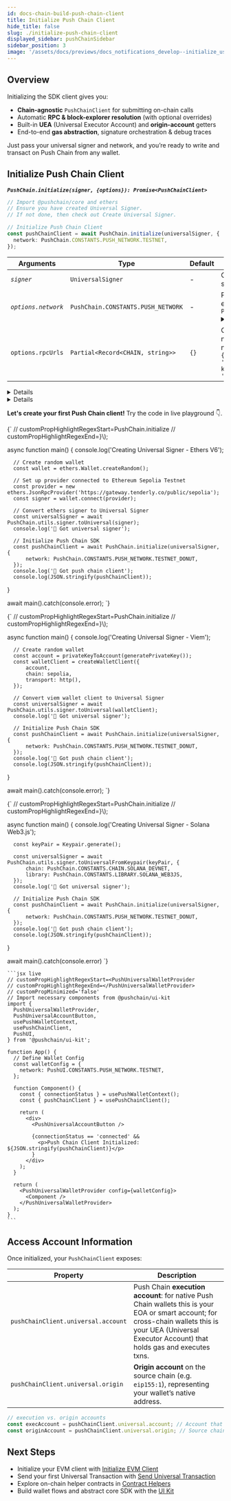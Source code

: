 ```yaml
---
id: docs-chain-build-push-chain-client
title: Initialize Push Chain Client
hide_title: false
slug: ./initialize-push-chain-client
displayed_sidebar: pushChainSidebar
sidebar_position: 3
image: '/assets/docs/previews/docs_notifications_develop--initialize_user.png'
---
```


<head>
  <title>Initialize Push Chain Client | Build | Push Chain Docs</title>
</head>


<!-- Content Start -->

## Overview

Initializing the SDK client gives you:

- **Chain-agnostic** `PushChainClient` for submitting on-chain calls  
- Automatic **RPC & block-explorer resolution** (with optional overrides)  
- Built-in **UEA** (Universal Executor Account) and **origin-account** getters  
- End-to-end **gas abstraction**, signature orchestration & debug traces  

Just pass your universal signer and network, and you’re ready to write and transact on Push Chain from any wallet.

## Initialize Push Chain Client

**_`PushChain.initialize(signer, {options}): Promise<PushChainClient>`_**

```typescript
// Import @pushchain/core and ethers
// Ensure you have created Universal Signer. 
// If not done, then check out Create Universal Signer.

// Initialize Push Chain Client
const pushChainClient = await PushChain.initialize(universalSigner, {
  network: PushChain.CONSTANTS.PUSH_NETWORK.TESTNET,
});
```

<PushAPIReference>

| Arguments                 | Type                             | Default                                          | Description                                                                                                                                                                                          |
| --------------------- | -------------------------------- | ------------------------------------------------ | ------------------------------------------------------------------------------------------------------------------------------------------------------------------------------------------------ |
| _`signer`_   | `UniversalSigner`                | -                                                | Chain-agnostic signer responsible for signing transactions and messages.                                                                                                                         |
| _`options.network`_     | `PushChain.CONSTANTS.PUSH_NETWORK`                        | - | Push Chain network to conenct to. For example: `PushChain.CONSTANTS.PUSH_NETWORK.TESTNET` <Details summary="PushChain.CONSTANTS.PUSH_NETWORK" className="alert alert--minimal-api-table">`PushChain.CONSTANTS.PUSH_NETWORK.TESTNET` `PushChain.CONSTANTS.PUSH_NETWORK.TESTNET_DONUT` `PushChain.CONSTANTS.PUSH_NETWORK.LOCALNET`</Details>                                                                                                                                |
| `options.rpcUrls`     | `Partial<Record<CHAIN, string>>` | `{}`                                             | Custom RPC URLs mapped by chain IDs. If not provided, the default RPC URLs for the network will be used. Example: `rpcUrls: {[CHAIN.ETHEREUM_SEPOLIA]: 'https://sepolia.infura.io/v3/your-api-key', [CHAIN.SOLANA_DEVNET]: 'https://api.devnet.solana.com'}` |


</PushAPIReference>

<Details summary="Advanced Arguments" className="alert alert--minimal code">

| Arguments                 | Type                             | Default                                          | Description                                                                                                                                                                                          |
| --------------------- | -------------------------------- | ------------------------------------------------ | ------------------------------------------------------------------------------------------------------------------------------------------------------------------------------------------------ |
| `options.blockExplorers` | `Partial<Record<CHAIN, string[]>>` | `{[CHAIN.PUSH_TESTNET_DONUT]: ['https://donut.push.network']}` | Custom block explorer URLs mapped by chain IDs. If not provided, the default block explorer URLs for the network will be used. |
| `options.printTraces` | `boolean`                        | `false`                                          | When true, console logs the internal trace logs for debugging requests to nodes                                                                                                                |

</Details>

<Details summary="Returns `PushChainClient` <object>" className="alert alert--fn-args">

```typescript
// PushChainClient object
{
  orchestartor: Orchestrator {
    universalSigner: {
      account: [Object],
      signMessage: [AsyncFunction: customSignMessage],
      signAndSendTransaction: [AsyncFunction: customSignAndSendTransaction],
      signTypedData: [AsyncFunction: customSignTypedData]
    },
    rpcUrls: {},
    printTraces: false,
    pushClient: PushClient {
      publicClient: [Object],
      pushChainInfo: [Object],
      signerPrivateKey: '...'
    }
  },
  universal: {
    origin: [Getter],
    account: [Getter],
    sendTransaction: [Function: bound execute]
  }
}
```

</Details>

**Let's create your first Push Chain client!** Try the code in live playground 👇.

<Tabs className="liveplaytab" groupId="initialize-push-chain-client">
  <TabItem value="ethers_v6" label="Ethers (v6)" default>
<NodeJSVirtualIDE repo={{title: "Open in Github", url: "https://github.com/pushchain/push-chain-examples/tree/main/core-sdk-functions/initialize-push-chain-client"}}>

  {`
  // customPropHighlightRegexStart=PushChain\.initialize
  // customPropHighlightRegexEnd=}\\);

  async function main() {
      console.log('Creating Universal Signer - Ethers V6');

      // Create random wallet
      const wallet = ethers.Wallet.createRandom();

      // Set up provider connected to Ethereum Sepolia Testnet
      const provider = new ethers.JsonRpcProvider('https://gateway.tenderly.co/public/sepolia');
      const signer = wallet.connect(provider);

      // Convert ethers signer to Universal Signer
      const universalSigner = await PushChain.utils.signer.toUniversal(signer);
      console.log('🔑 Got universal signer');

      // Initialize Push Chain SDK
      const pushChainClient = await PushChain.initialize(universalSigner, {
          network: PushChain.CONSTANTS.PUSH_NETWORK.TESTNET_DONUT,
      });
      console.log('🔑 Got push chain client');
      console.log(JSON.stringify(pushChainClient));
  }

  await main().catch(console.error);
  `}

</NodeJSVirtualIDE>
  </TabItem>
  <TabItem value="viem" label="Viem">
<NodeJSVirtualIDE repo={{title: "Open in Github", url: "https://github.com/pushchain/push-chain-examples/tree/main/core-sdk-functions/initialize-push-chain-client"}}>

  {`
  // customPropHighlightRegexStart=PushChain\.initialize
  // customPropHighlightRegexEnd=}\\);

  async function main() {
      console.log('Creating Universal Signer - Viem');

      // Create random wallet
      const account = privateKeyToAccount(generatePrivateKey());
      const walletClient = createWalletClient({
          account,
          chain: sepolia,
          transport: http(),
      });

      // Convert viem wallet client to Universal Signer
      const universalSigner = await PushChain.utils.signer.toUniversal(walletClient);
      console.log('🔑 Got universal signer');

      // Initialize Push Chain SDK
      const pushChainClient = await PushChain.initialize(universalSigner, {
          network: PushChain.CONSTANTS.PUSH_NETWORK.TESTNET_DONUT,
      });
      console.log('🔑 Got push chain client');
      console.log(JSON.stringify(pushChainClient));
  }

  await main().catch(console.error);
  `}

</NodeJSVirtualIDE>
  </TabItem>
  <TabItem value='solana_web3js' label='Solana (Web3 JS)'>
<NodeJSVirtualIDE repo={{title: "Open in Github", url: "https://github.com/pushchain/push-chain-examples/tree/main/core-sdk-functions/initialize-push-chain-client"}}>

  {`
  // customPropHighlightRegexStart=PushChain\.initialize
  // customPropHighlightRegexEnd=}\\);

  async function main() {
      console.log('Creating Universal Signer - Solana Web3.js');

      const keyPair = Keypair.generate();

      const universalSigner = await PushChain.utils.signer.toUniversalFromKeypair(keyPair, {
          chain: PushChain.CONSTANTS.CHAIN.SOLANA_DEVNET,
          library: PushChain.CONSTANTS.LIBRARY.SOLANA_WEB3JS,
      });
      console.log('🔑 Got universal signer');

      // Initialize Push Chain SDK
      const pushChainClient = await PushChain.initialize(universalSigner, {
          network: PushChain.CONSTANTS.PUSH_NETWORK.TESTNET_DONUT,
      });
      console.log('🔑 Got push chain client');
      console.log(JSON.stringify(pushChainClient));
  }

  await main().catch(console.error)
  `}

</NodeJSVirtualIDE>
  </TabItem>

  <TabItem value='ui_kit' label='UI Kit (Frontend / Abstracted)'>
  
    ```jsx live
    // customPropHighlightRegexStart=<PushUniversalWalletProvider
    // customPropHighlightRegexEnd=</PushUniversalWalletProvider>
    // customPropMinimized='false'
    // Import necessary components from @pushchain/ui-kit
    import {
      PushUniversalWalletProvider,
      PushUniversalAccountButton,
      usePushWalletContext,
      usePushChainClient,
      PushUI,
    } from '@pushchain/ui-kit';

    function App() {
      // Define Wallet Config
      const walletConfig = {
        network: PushUI.CONSTANTS.PUSH_NETWORK.TESTNET,
      };

      function Component() {
        const { connectionStatus } = usePushWalletContext();
        const { pushChainClient } = usePushChainClient();

        return (
          <div>
            <PushUniversalAccountButton />

            {connectionStatus == 'connected' &&
              <p>Push Chain Client Initialized: ${JSON.stringify(pushChainClient)}</p>
            }
          </div>
        );
      }

      return (
        <PushUniversalWalletProvider config={walletConfig}>
          <Component />
        </PushUniversalWalletProvider>
      );
    }
    ```

  </TabItem>
</Tabs>

## Access Account Information

Once initialized, your `PushChainClient` exposes:

| Property                      | Description                                                                                                 |
| ----------------------------- | ----------------------------------------------------------------------------------------------------------- |
| `pushChainClient.universal.account` | Push Chain **execution account**: for native Push Chain wallets this is your EOA or smart account; for cross-chain wallets this is your UEA (Universal Executor Account) that holds gas and executes txns.    |
| `pushChainClient.universal.origin`  | **Origin account** on the source chain (e.g. `eip155:1`), representing your wallet’s native address.                 |

```typescript
// execution vs. origin accounts
const execAccount = pushChainClient.universal.account; // Account that writes on Push Chain
const originAccount = pushChainClient.universal.origin; // Source chain account that is mapped to the execution account
```

## Next Steps

- Initialize your EVM client with [Initialize EVM Client](/docs/chain/build/initialize-evm-client)  
- Send your first Universal Transaction with [Send Universal Transaction](/docs/chain/build/send-universal-transaction)  
- Explore on-chain helper contracts in [Contract Helpers](/docs/chain/build/contract-helpers)  
- Build wallet flows and abstract core SDK with the [UI Kit](/docs/chain/ui-kit)  